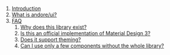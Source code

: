 1. [Introduction](#introduction)
2. [What is andore/ui?](#what-is-andore/ui?)
3. [FAQ](#faq)
    1. [Why does this library exist?](#why-does-this-library-exist?)
    2. [Is this an official implementation of Material Design 3?](#is-this-an-official-implementation-of-material-design-3?)
    3. [Does it support theming?](#does-it-support-theming?)
    4. [Can I use only a few components without the whole library?](#can-i-use-only-a-few-components-without-the-whole-library?)
